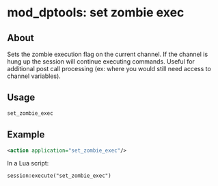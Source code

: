 
# mod_dptools: set zombie exec 

 

## About

Sets the zombie execution flag on the current channel. If the channel is hung up the session will continue executing commands. Useful for additional post call processing (ex: where you would still need access to channel variables).

## Usage

```xml
set_zombie_exec 
```

## Example

```xml
<action application="set_zombie_exec"/> 
```

 In a Lua script:

```xml
session:execute("set_zombie_exec")
```


